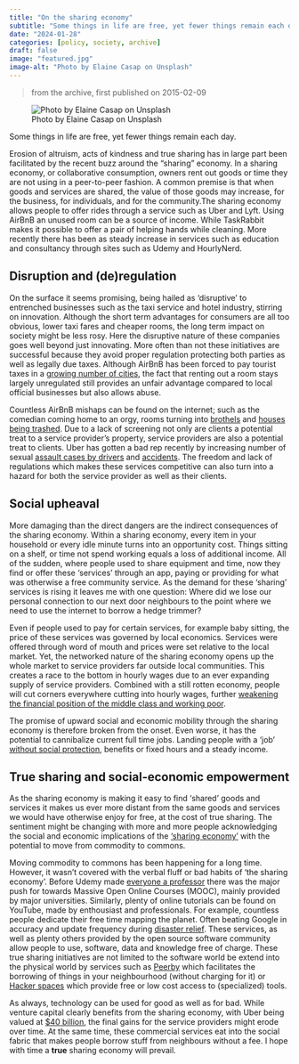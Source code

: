 ```yaml
---
title: "On the sharing economy"
subtitle: "Some things in life are free, yet fewer things remain each day"
date: "2024-01-28"
categories: [policy, society, archive]
draft: false
image: "featured.jpg"
image-alt: "Photo by Elaine Casap on Unsplash"
---
```

> from the archive, first published on 2015-02-09

![Photo by Elaine Casap on Unsplash](featured.jpg){.preview-image}

Some things in life are free, yet fewer things remain each day. 

Erosion of altruism, acts of kindness and true sharing has in large part been facilitated by the recent buzz around the "sharing" economy. In a sharing economy, or collaborative consumption, owners rent out goods or time they are not using in a peer-to-peer fashion. A common premise is that when goods and services are shared, the value of those goods may increase, for the business, for individuals, and for the community.The sharing economy allows people to offer rides through a service such as Uber and Lyft. Using AirBnB an unused room can be a source of income. While TaskRabbit makes it possible to offer a pair of helping hands while cleaning. More recently there has been as steady increase in services such as education and consultancy through sites such as Udemy and HourlyNerd.

## Disruption and (de)regulation

On the surface it seems promising, being hailed as 'disruptive' to entrenched businesses such as the taxi service and hotel industry, stirring on innovation. Although the short term advantages for consumers are all too obvious, lower taxi fares and cheaper rooms, the long term impact on society might be less rosy. Here the disruptive nature of these companies goes well beyond just innovating. More often than not these initiatives are successful because they avoid proper regulation protecting both parties as well as legally due taxes. Although AirBnB has been forced to pay tourist taxes in a [growing number of cities](http://publicpolicy.airbnb.com/working-together-collect-remit-washington-d-c-chicago-illinois/), the fact that renting out a room stays largely unregulated still provides an unfair advantage compared to local official businesses but also allows abuse.

Countless AirBnB mishaps can be found on the internet; such as the comedian coming home to an orgy, rooms turning into [brothels](http://nypost.com/2014/04/14/hookers-using-airbnb-to-use-apartments-for-sex-sessions/) and [houses being trashed](http://nypost.com/2014/03/17/airbnb-renter-claims-he-returned-home-to-an-orgy/). Due to a lack of screening not only are clients a potential treat to a service provider's property, service providers are also a potential treat to clients. Uber has gotten a bad rep recently by increasing number of sexual [assault cases by drivers](http://www.thedailybeast.com/articles/2014/06/04/more-bad-news-for-uber-driver-arrested-in-los-angeles-rape-case.html) and [accidents](http://abc7news.com/archive/9377925/). The freedom and lack of regulations which makes these services competitive can also turn into a hazard for both the service provider as well as their clients.

## Social upheaval

More damaging than the direct dangers are the indirect consequences of the sharing economy. Within a sharing economy, every item in your household or every idle minute turns into an opportunity cost. Things sitting on a shelf, or time not spend working equals a loss of additional income. All of the sudden, where people used to share equipment and time, now they find or offer these 'services' through an app, paying or providing for what was otherwise a free community service. As the demand for these 'sharing' services is rising it leaves me with one question: Where did we lose our personal connection to our next door neighbours to the point where we need to use the internet to borrow a hedge trimmer?

Even if people used to pay for certain services, for example baby sitting, the price of these services was governed by local economics. Services were offered through word of mouth and prices were set relative to the local market. Yet, the networked nature of the sharing economy opens up the whole market to service providers far outside local communities. This creates a race to the bottom in hourly wages due to an ever expanding supply of service providers. Combined with a still rotten economy, people will cut corners everywhere cutting into hourly wages, further [weakening the financial position of the middle class and working poor](http://www.forbes.com/sites/pascalemmanuelgobry/2014/04/09/the-distributive-implications-of-the-sharing-economy/).

The promise of upward social and economic mobility through the sharing economy is therefore broken from the onset. Even worse, it has the potential to cannibalize current full time jobs. Landing people with a 'job' [without social protection](http://www.newrepublic.com/article/120378/wonolo-temp-worker-app-shows-scary-future-sharing-economy), benefits or fixed hours and a steady income.

## True sharing and social-economic empowerment

As the sharing economy is making it easy to find 'shared' goods and services it makes us ever more distant from the same goods and services we would have otherwise enjoy for free, at the cost of true sharing. The sentiment might be changing with more and more people acknowledging the social and economic implications of the ['sharing economy'](http://techcrunch.com/2015/01/15/the-sentiment-on-sharing-is-shifting/) with the potential to move from commodity to commons.

Moving commodity to commons has been happening for a long time. However, it wasn't covered with the verbal fluff or bad habits of 'the sharing economy'. Before Udemy made [everyone a professor](https://chronicle.com/article/Here-Comes-Professor-Everybody/151445) there was the major push for towards Massive Open Online Courses (MOOC), mainly provided by major universities. Similarly, plenty of online tutorials can be found on YouTube, made by enthousiast and professionals. For example, countless people dedicate their free time mapping the planet. Often beating Google in accuracy and update frequency during [disaster relief](http://hot.openstreetmap.org/updates/2013-11-17_r%C3%A9ponse_dopenstreetmap_au_typhon_haiyan_yolanda). These services, as well as plenty others provided by the open source software community allow people to use, software, data and knowledge free of charge. These true sharing initiatives are not limited to the software world be extend into the physical world by services such as [Peerby](https://www.peerby.com/) which facilitates the borrowing of things in your neighbourhood (without charging for it) or [Hacker spaces](http://hackerspaces.org/wiki/) which provide free or low cost access to (specialized) tools.

As always, technology can be used for good as well as for bad. While venture capital clearly benefits from the sharing economy, with Uber being valued at [$40 billion](http://techcrunch.com/2014/12/16/an-uber-valuation-comes-with-uber-problems/), the final gains for the service providers might erode over time. At the same time, these commercial services eat into the social fabric that makes people borrow stuff from neighbours without a fee. I hope with time a **true** sharing economy will prevail.
